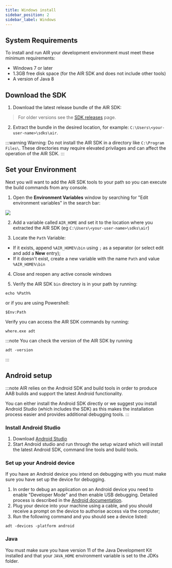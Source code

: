 ```yaml
---
title: Windows install
sidebar_position: 2
sidebar_label: Windows
---
```



## System Requirements

To install and run AIR your development environment must meet these minimum requirements:

- Windows 7 or later
- 1.3GB free disk space (for the AIR SDK and does not include other tools)
- A version of Java 8

## Download the SDK

1. Download the latest release bundle of the AIR SDK:

<AIRSDKDownload platform="windows" />

> For older versions see the [SDK releases](https://airsdk.harman.com/release_notes) page.

2. Extract the bundle in the desired location, for example: `C:\Users\<your-user-name>\sdks\air`.

:::warning
Warning: Do not install the AIR SDK in a directory like `C:\Program Files\`. These directories may require elevated privilages and can affect the operation of the AIR SDK.
:::

## Set your Environment

Next you will want to add the AIR SDK tools to your path so you can execute the build commands from any console.

1. Open the **Environment Variables** window by searching for "Edit environment variables" in the search bar:

![](images/windows_install_env_1.png)

2. Add a variable called `AIR_HOME` and set it to the location where you extracted the AIR SDK (eg `C:\Users\<your-user-name>\sdks\air`)

3. Locate the `Path` Variable:

- If it exists, append `%AIR_HOME%\bin` using `;` as a separator (or select edit and add a **New** entry);
- If it doesn't exist, create a new variable with the name `Path` and value `%AIR_HOME%\bin`

4. Close and reopen any active console windows

5. Verify the AIR SDK `bin` directory is in your path by running:

```shell
echo %Path%
```

or if you are using Powershell:

```shell
$Env:Path
```

Verify you can access the AIR SDK commands by running:

```shell
where.exe adt
```

:::note
You can check the version of the AIR SDK by running

```shell
adt -version
```

:::

## Android setup

:::note
AIR relies on the Android SDK and build tools in order to produce AAB builds and support the latest Android functionality.

You can either install the Android SDK directly or we suggest you install Android Studio (which includes the SDK) as this makes the installation process easier and provides additional debugging tools.
:::

### Install Android Studio

1. Download [Android Studio](https://developer.android.com/studio)
2. Start Android studio and run through the setup wizard which will install the latest Android SDK, command line tools and build tools.

### Set up your Android device

If you have an Android device you intend on debugging with you must make sure you have set up the device for debugging.

1. In order to debug an application on an Android device you need to enable "Developer Mode" and then enable USB debugging. Detailed process is described in the [Android documentation](https://developer.android.com/studio/debug/dev-options).
2. Plug your device into your machine using a cable, and you should receive a prompt on the device to authorise access via the computer;
3. Run the following command and you should see a device listed:

```shell
adt -devices -platform android
```

### Java

You must make sure you have version 11 of the Java Development Kit installed and that your `JAVA_HOME` environment variable is set to the JDKs folder.
